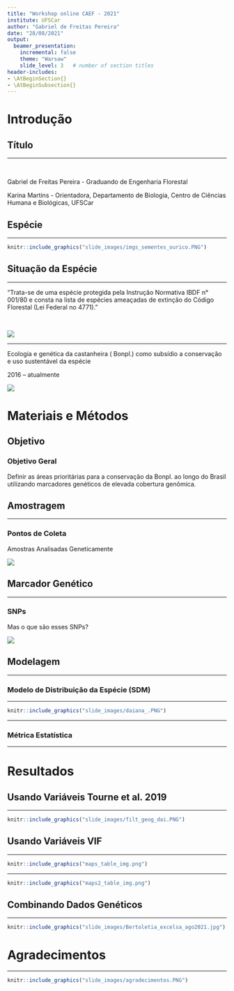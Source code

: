 ```yaml
---
title: "Workshop online CAEF - 2021"
institute: UFSCar
author: "Gabriel de Freitas Pereira"
date: "28/08/2021"
output: 
  beamer_presentation:
    incremental: false
    theme: "Warsaw"
    slide_level: 3   # number of section titles
header-includes:
- \AtBeginSection{}
- \AtBeginSubsection{}
---
```



# Introdução

## Título

---

\begin{center}
  {\textbf {Definição de áreas prioritárias para conservação da castanheira com base na distribuição espacial genômica.}}
\end{center}

\  

\scriptsize Gabriel de Freitas Pereira - Graduando de Engenharia Florestal \  


\scriptsize Karina Martins - Orientadora, Departamento de Biologia, Centro de Ciências Humana e Biológicas, UFSCar


## Espécie

---

\begin{emph}
  {\emph {Bertholletia excelsa}}
\end{emph}

```r
knitr::include_graphics("slide_images/imgs_sementes_ourico.PNG")
```

\center {\scriptsize {\color{blue}Fotos}: Karina Martins (1 a 3) e Renata Silva (4)} 


## Situação da Espécie

--- 

\center “Trata-se de uma espécie protegida pela Instrução Normativa IBDF n° 001/80 e consta na lista de espécies ameaçadas de extinção do Código Florestal (Lei Federal no 4771).”

\center {\scriptsize {\color{blue}Fonte}: Embrapa}

\  

![](slide_images/iucn_cast.jpg)

\center {\scriptsize {\color{blue}Fonte}: https://www.iucnredlist.org}


---

\begin{center} 
  Projeto {\textbf {EcoGenCast}}
\end{center}

\center 

Ecologia e genética da castanheira (\emph {Bertholletia excelsa} Bonpl.) como subsídio a conservação e uso sustentável da espécie

2016 – atualmente 

![](slide_images/logo_embrapa.jpg)

# Materiais e Métodos

## Objetivo 

### Objetivo Geral

\center

Definir as áreas prioritárias para a conservação da \emph {Bertholletia excelsa} Bonpl. ao longo do Brasil utilizando marcadores genéticos de elevada cobertura genômica.


## Amostragem

--- 

### Pontos de Coleta

\center Amostras Analisadas Geneticamente

![](slide_images/locais_coleta_karina.PNG)


## Marcador Genético

--- 

### SNPs

Mas o que são esses SNPs? 

![](slide_images/snps.png)

## Modelagem

---

### Modelo de Distribuição da Espécie (SDM)

\begin{itemize} \itemsep7pt

  \item O que são os modelos de nicho ecológico? 

  \item Qual sua utilidade?

\end{itemize}


---

```r
knitr::include_graphics("slide_images/daiana_.PNG")
```

\center {\scriptsize {\color{blue}Fonte:} Tourne et al. 2019. \textbf {Ecology and Evolution}}


---

### Métrica Estatística

\begin{itemize} \itemsep7pt

  \item Mas o que seria a AUC?

  \item AUC = área abaixo da curva
  
\end{itemize}

---


\begin{itemize} \itemsep7pt

  \item Atualização dos pontos de localização da espécie 


  \item Tipos de filtragens usadas:
  
  \begin{itemize} 
  
    \item Geográfica
    \item Geográfica + Ambiental 
    
  \end{itemize}
  

\end{itemize}


# Resultados

## Usando Variáveis Tourne et al. 2019

---

```r
knitr::include_graphics("slide_images/filt_geog_dai.PNG")
```

\center {\scriptsize {\color{blue}Figura 1.:} Probabilidade de ocorrência da Bertholletia excelsa numa escala de 0 a 1000 adequadas para a modelagem a 2.5 arco minutos usando a filtragem geográfica.}



## Usando Variáveis VIF

---

```r
knitr::include_graphics("maps_table_img.png")
```

\center {\scriptsize {\color{blue}Figura 2}: Resultados dos Modelos}


---

```r
knitr::include_graphics("maps2_table_img.png")
```

\center {\scriptsize {\color{blue}Figura 3}: Resultados dos Modelos}


## Combinando Dados Genéticos

---

```r
knitr::include_graphics("slide_images/Bertoletia_excelsa_ago2021.jpg")
```

\center {\scriptsize {\color{blue}Figura 4}: Grupos Genéticos}


# Agradecimentos

---

```r
knitr::include_graphics("slide_images/agradecimentos.PNG")
```









